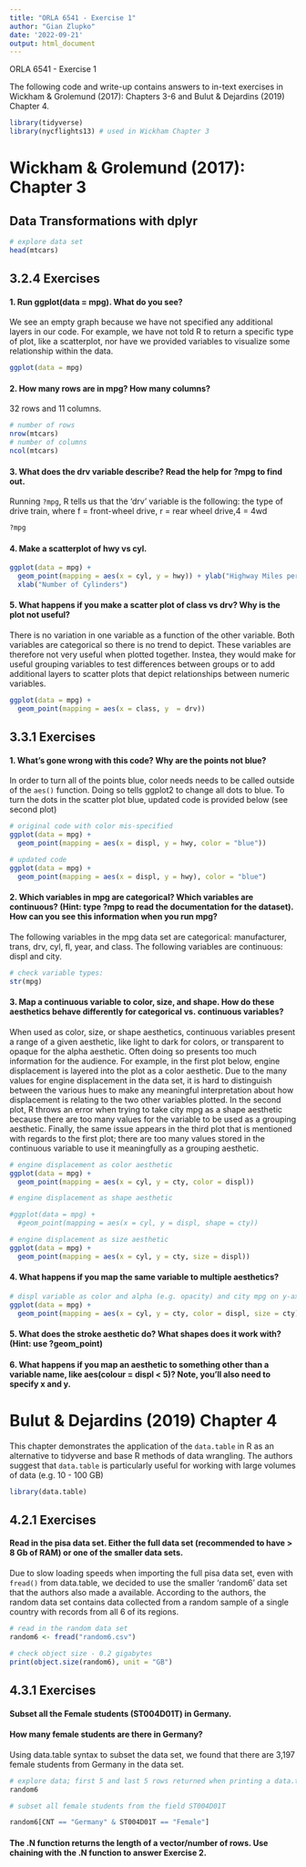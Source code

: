 ```yaml
---
title: "ORLA 6541 - Exercise 1"
author: "Gian Zlupko"
date: '2022-09-21'
output: html_document
---
```


ORLA 6541 - Exercise 1 

The following code and write-up contains answers to in-text exercises in
Wickham & Grolemund (2017): Chapters 3-6 and Bulut & Dejardins (2019) Chapter 4. 



```r
library(tidyverse) 
library(nycflights13) # used in Wickham Chapter 3 
```

# Wickham & Grolemund (2017): Chapter 3 
## Data Transformations with dplyr 


```r
# explore data set
head(mtcars) 
```

## 3.2.4 Exercises
#### 1. Run ggplot(data = mpg). What do you see?
We see an empty graph because we have not specified any additional layers in our code. For example, we have not told R to return a specific type of plot, like a scatterplot, nor have we provided variables to visualize some relationship within the data. 

```r
ggplot(data = mpg) 
```


#### 2. How many rows are in mpg? How many columns?

32 rows and 11 columns. 

```r

# number of rows 
nrow(mtcars)
# number of columns
ncol(mtcars) 

```


#### 3. What does the drv variable describe? Read the help for ?mpg to find out.

Running `?mpg`, R tells us that the 'drv' variable is the following: the type of drive train, where f = front-wheel drive, r = rear wheel drive,4 = 4wd 

```r
?mpg 
```


#### 4. Make a scatterplot of hwy vs cyl.

```r

ggplot(data = mpg) + 
  geom_point(mapping = aes(x = cyl, y = hwy)) + ylab("Highway Miles per Gallon") + 
  xlab("Number of Cylinders") 

```


#### 5. What happens if you make a scatter plot of class vs drv? Why is the plot not useful?

There is no variation in one variable as a function of the other variable. Both variables are categorical so there is no trend to depict. These variables are therefore not very useful when plotted together. Instea, they would make for useful grouping variables to test differences between groups or to add additional layers to scatter plots that depict relationships between numeric variables. 

```r
ggplot(data = mpg) + 
  geom_point(mapping = aes(x = class, y  = drv))
```




## 3.3.1 Exercises
#### 1. What’s gone wrong with this code? Why are the points not blue?

In order to turn all of the points blue, color needs needs to be called outside of the `aes()` function. Doing so tells ggplot2 to change all dots to blue. To turn the dots in the scatter plot blue, updated code is provided below (see second plot)
```r
# original code with color mis-specified 
ggplot(data = mpg) + 
  geom_point(mapping = aes(x = displ, y = hwy, color = "blue"))

# updated code 
ggplot(data = mpg) + 
  geom_point(mapping = aes(x = displ, y = hwy), color = "blue")
```
#### 2. Which variables in mpg are categorical? Which variables are continuous? (Hint: type ?mpg to read the documentation for the dataset). How can you see this information when you run mpg?

The following variables in the mpg data set are categorical: manufacturer, trans, drv, cyl, fl, year, and class. The following variables are continuous: displ and city. 


```r
# check variable types: 
str(mpg) 
```


#### 3. Map a continuous variable to color, size, and shape. How do these aesthetics behave differently for categorical vs. continuous variables?

 
When used as color, size, or shape aesthetics, continuous variables present a range of a given aesthetic, like light to dark for colors, or transparent to opaque for the alpha aesthetic. Often doing so presents too much information for the audience. For example, in the first plot below, engine displacement is layered into the plot as a color aesthetic. Due to the many values for engine displacement in the data set, it is hard to distinguish between the various hues to make any meaningful interpretation about how displacement is relating to the two other variables plotted. In the second plot, R throws an error when trying to take city mpg as a shape aesthetic because there are too many values for the variable to be used as a grouping aesthetic. Finally, the same issue appears in the third plot that is mentioned with regards to the first plot; there are too many values stored in the continuous variable to use it meaningfully as a grouping aesthetic. 

```r
# engine displacement as color aesthetic
ggplot(data = mpg) + 
  geom_point(mapping = aes(x = cyl, y = cty, color = displ)) 

# engine displacement as shape aesthetic

#ggplot(data = mpg) + 
  #geom_point(mapping = aes(x = cyl, y = displ, shape = cty))

# engine displacement as size aesthetic
ggplot(data = mpg) + 
  geom_point(mapping = aes(x = cyl, y = cty, size = displ)) 

```


#### 4. What happens if you map the same variable to multiple aesthetics?

```r
# displ variable as color and alpha (e.g. opacity) and city mpg on y-axis and as shape
ggplot(data = mpg) + 
  geom_point(mapping = aes(x = cyl, y = cty, color = displ, size = cty))  
```


#### 5. What does the stroke aesthetic do? What shapes does it work with? (Hint: use ?geom_point)

#### 6. What happens if you map an aesthetic to something other than a variable name, like aes(colour = displ < 5)? Note, you’ll also need to specify x and y.




# Bulut & Dejardins (2019) Chapter 4 

This chapter demonstrates the application of the `data.table` in R as an alternative to tidyverse and base R methods of data wrangling. The authors suggest that  `data.table` is particularly useful for working with large volumes of data (e.g. 10 - 100 GB)

```r
library(data.table) 
```

##  4.2.1 Exercises
#### Read in the pisa data set. Either the full data set (recommended to have > 8 Gb of RAM) or one of the smaller data sets.

Due to slow loading speeds when importing the full pisa data set, even with `fread()` from data.table, we decided to use the smaller 'random6' data set that the authors also made a available. According to the authors, the random data set contains data collected from a random sample of a single country with records from all 6 of its regions. 


```r

# read in the random data set 
random6 <- fread("random6.csv") 

# check object size - 0.2 gigabytes 
print(object.size(random6), unit = "GB") 

```

## 4.3.1 Exercises
#### Subset all the Female students (ST004D01T) in Germany. 
#### How many female students are there in Germany?

Using data.table syntax to subset the data set, we found that there are 3,197 female students from Germany in the data set. 

```r
# explore data; first 5 and last 5 rows returned when printing a data.table object 
random6

# subset all female students from the field ST004D01T 

random6[CNT == "Germany" & ST004D01T == "Female"]
```





#### The .N function returns the length of a vector/number of rows. Use chaining with the .N function to answer Exercise 2.

